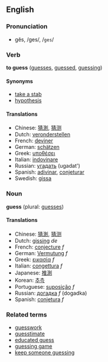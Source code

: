 ==English==
===Pronunciation===
*gĕs, /ges/, /<tt>ges</tt>/

===Verb===
'''to guess''' ([[guesses]], [[guessed]], [[guessing]])

====Synonyms====
*[[take a stab]]
*[[hypothesis]]

====Translations====
*Chinese: [[猜測]], [[猜测]]
*Dutch: [[veronderstellen]]
*French: [[deviner]]
*German: [[schätzen]]
*Greek: [[υποθέσει]]
*Italian: [[indovinare]]
*Russian: [[угадать]] (ugadat')
*Spanish: [[adivinar]], [[conjeturar]]
*Swedish: [[gissa]]

===Noun===
'''guess''' (plural: [[guesses]])

====Translations====
*Chinese: [[猜測]], [[猜测]]
*Dutch: [[gissing]] ''de''
*French: [[conjecture]] ''f''
*German: [[Vermutung]] ''f''
*Greek: [[εικασία]] ''f''
*Italian: [[congettura]] ''f''
*Japanese: [[推測]]
*Korean: [[추측]]
*Portuguese: [[suposição]] ''f''
*Russian: [[догадка]] ''f'' (dogadka)
*Spanish: [[conjetura]] ''f''

===Related terms===
*[[guesswork]]
*[[guesstimate]]
*[[educated guess]]
*[[guessing game]]
*[[keep someone guessing]]